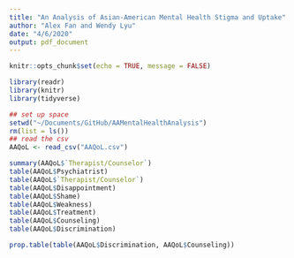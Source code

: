 ```yaml
---
title: "An Analysis of Asian-American Mental Health Stigma and Uptake"
author: "Alex Fan and Wendy Lyu"
date: "4/6/2020"
output: pdf_document
---
```


```r
knitr::opts_chunk$set(echo = TRUE, message = FALSE)
```

```r
library(readr)
library(knitr)
library(tidyverse)
```

```r
## set up space
setwd("~/Documents/GitHub/AAMentalHealthAnalysis")
rm(list = ls())
## read the csv
AAQoL <- read_csv("AAQoL.csv")

```




```r
summary(AAQoL$`Therapist/Counselor`)
table(AAQoL$Psychiatrist)
table(AAQoL$`Therapist/Counselor`)
table(AAQoL$Disappointment)
table(AAQoL$Shame)
table(AAQoL$Weakness)
table(AAQoL$Treatment)
table(AAQoL$Counseling)
table(AAQoL$Discrimination)

prop.table(table(AAQoL$Discrimination, AAQoL$Counseling))
```



